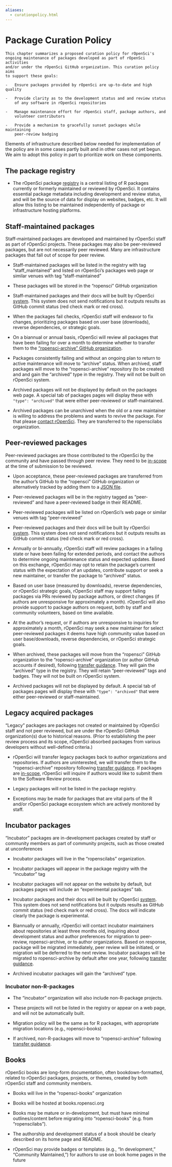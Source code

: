 ```yaml
---
aliases:
  - curationpolicy.html
---
```


# Package Curation Policy {#curationpolicy}

```block
This chapter summarizes a proposed curation policy for rOpenSci's
ongoing maintenance of packages developed as part of rOpenSci activities
and/or under the rOpenSci GitHub organization. This curation policy aims
to support these goals:

-   Ensure packages provided by rOpenSci are up-to-date and high quality

-   Provide clarity as to the development status and and review status
    of any software in rOpenSci repositories

-   Manage maintenance effort for rOpenSci staff, package authors, and
    volunteer contributors

-   Provide a mechanism to gracefully sunset packages while maintaining
    peer-review badging

```

Elements of infrastructure described
below needed for implementation of the policy are in some cases partly
built and in other cases not yet begun. We aim to adopt this policy in
part to prioritize work on these components.

## The package registry {#the-package-registry}

- The rOpenSci package
  [registry](https://github.com/ropensci/roregistry)
  is a central listing of R packages currently or formerly
  maintained or reviewed by rOpenSci. It contains essential package
  metadata including development and review status, and will be the
  source of data for display on websites, badges, etc. It will allow
  this listing to be maintained independently of package or
  infrastructure hosting platforms.

## Staff-maintained packages {#staff-maintained-packages}

Staff-maintained packages are developed and maintained by rOpenSci staff
as part of rOpenSci projects. These packages may also be peer-reviewed
packages, but are not necessarily peer reviewed. Many are infrastructure
packages that fall out of scope for peer review.

- Staff-maintained packages will be listed in the registry with tag
  "staff\_maintained" and listed on rOpenSci's packages web page or similar
  venues with tag "staff-maintained"

- These packages will be stored in the "ropensci" GitHub
  organization

- Staff-maintained packages and their docs will be built by rOpenSci
  [system](https://status.ropensci.org/). This system does not send notifications
  but it outputs results as GitHub commit status (red check mark or red cross).

- When the packages fail checks, rOpenSci staff will endeavor to fix
  changes, prioritizing packages based on user base (downloads),
  reverse dependencies, or strategic goals.

- On a biannual or annual basis, rOpenSci will review all packages
  that have been failing for over a month to determine whether to transfer them to the ["ropensci-archive" GitHub organization](https://github.com/ropensci-archive).

- Packages consistently failing and without an ongoing plan to return
  to active maintenance will move to "archive" status. When
  archived, staff packages will move to the "ropensci-archive"
  repository (to be created) and and gain the "archived" type in
  the registry. They will not be built on rOpenSci system.

- Archived packages will not be displayed by default on the packages
  web page. A special tab of packages pages will display
  these with `"type": "archived"`
  that were either peer-reviewed or staff-maintained.

- Archived packages can be unarchived when the old or a new maintainer
  is willing to address the problems and wants to revive the
  package. For that please [contact rOpenSci](https://ropensci.org/contact/).
  They are transferred to the ropenscilabs organization.

## Peer-reviewed packages {#peer-reviewed-packages}

Peer-reviewed packages are those contributed to the rOpenSci by the
community and have passed through peer review. They need to be
[in-scope](#aims-and-scope)
at the time of submission to be reviewed.

- Upon acceptance, these peer-reviewed packages are transferred from
  the author's GitHub to the "ropensci" GitHub organization 
  or alternatively tracked by adding them to a [JSON file](https://github.com/ropensci/roregistry/blob/gh-pages/info/not_transferred.json).

- Peer-reviewed packages will be in the registry tagged as
  "peer-reviewed" and have a peer-reviewed badge in their README.

- Peer-reviewed packages will be listed on rOpenSci's web page or
  similar venues with tag "peer-reviewed"

- Peer-reviewed packages and their docs will be built by rOpenSci
  [system](https://status.ropensci.org/). This system does not send notifications
  but it outputs results as GitHub commit status (red check mark or red cross).

- Annually or bi-annually, rOpenSci staff will review packages in a
  failing state or have been failing for extended periods, and
  contact the authors to determine ongoing maintenance status and
  expected updates. Based on this exchange, rOpenSci may opt to
  retain the package's current status with the expectation of an
  updates, contribute support or seek a new maintainer, or transfer
  the package to "archived" status.

- Based on user base (measured by downloads), reverse dependencies, or
  rOpenSci strategic goals, rOpenSci staff may support failing
  packages via PRs reviewed by package authors, or direct changes
  (if authors are unresponsive for approximately a month). rOpenSci
  will also provide support to package authors on request, both by
  staff and community volunteers, based on time available.

- At the author's request, or if authors are unresponsive to
  inquiries for approximately a month, rOpenSci may seek a new
  maintainer for select peer-reviewed packages it deems have high
  community value based on user base/downloads, reverse
  dependencies, or rOpenSci strategic goals.

- When archived, these packages will move from the "ropensci" GitHub
  organization to the "ropensci-archive" organization (or author
  GitHub accounts if desired), following [transfer guidance](#archivalguidance). They will gain the "archived" type
  in the registry. They will retain "peer-reviewed" tags and
  badges. They will not be built on rOpenSci system.

- Archived packages will not be displayed by default. A special tab of packages
  pages will display these with `"type": "archived"`
  that were either peer-reviewed or staff-maintained.

## Legacy acquired packages {#legacy-acquired-packages}

"Legacy" packages are packages not created or maintained by rOpenSci
staff and not peer reviewed, but are under the rOpenSci GitHub
organization(s) due to historical reasons. (Prior to establishing the
peer review process and its scope, rOpenSci absorbed packages from
various developers without well-defined criteria.)

- rOpenSci will transfer legacy packages back to author organizations
  and repositories. If authors are uninterested, we will transfer
  them to the "ropensci-archive" repository following [transfer guidance](#archivalguidance). If packages are
  [in-scope](https://devguide.ropensci.org/policies.html#aims-and-scope),
  rOpenSci will inquire if authors would like to submit them to the
  Software Review process.

- Legacy packages will not be listed in the package registry.

- Exceptions may be made for packages that are vital parts of the R and/or rOpenSci package ecosystem which are actively monitored by staff.

## Incubator packages {#incubator-packages}

"Incubator" packages are in-development packages created by staff or
community members as part of community projects, such as those created
at unconferences

- Incubator packages will live in the "ropenscilabs" organization.

- Incubator packages will appear in the package registry with the
  "incubator" tag

- Incubator packages will not appear on the website by default, but
  packages pages will include an "experimental packages" tab.

- Incubator packages and their docs will be built by rOpenSci
  [system](https://status.ropensci.org/). This system does not send notifications
  but it outputs results as GitHub commit status (red check mark or red cross).
  The docs will indicate clearly the package is experimental.

- Biannually or annually, rOpenSci will contact incubator maintainers
  about repositories at least three months old, inquiring about
  development status and author preferences for migration to
  peer-review, ropensci-archive, or to author organizations. Based
  on response, package will be migrated immediately, peer review
  will be initiated, or migration will be deferred to the next
  review. Incubator packages will be migrated to ropensci-archive by
  default after one year, following [transfer guidance](#archivalguidance).

- Archived incubator packages will gain the "archived" type.

### Incubator non-R-packages {#incubator-non-r-packages}

- The "incubator" organization will also include non-R-package
  projects.

- These projects will not be listed in the registry or appear on a web
  page, and will not be automatically built.

- Migration policy will be the same as for R packages, with
  appropriate migration locations (e.g., ropensci-books)

- If archived, non-R-packages will move to "ropensci-archive" following [transfer guidance](#archivalguidance).

## Books {#books}

rOpenSci books are long-form documentation, often bookdown-formatted,
related to rOpenSci packages, projects, or themes, created by both
rOpenSci staff and community members.

- Books will live in the "ropensci-books" organization

- Books will be hosted at books.ropensci.org

- Books may be mature or in-development, but must have minimal
  outlines/content before migrating into "ropensci-books" (e.g.
  from "ropenscilabs").

- The authorship and development status of a book should be clearly
  described on its home page and README.

- rOpenSci may provide badges or templates (e.g., "In development,"
  "Community Maintained,") for authors to use on book home pages
  in the future


